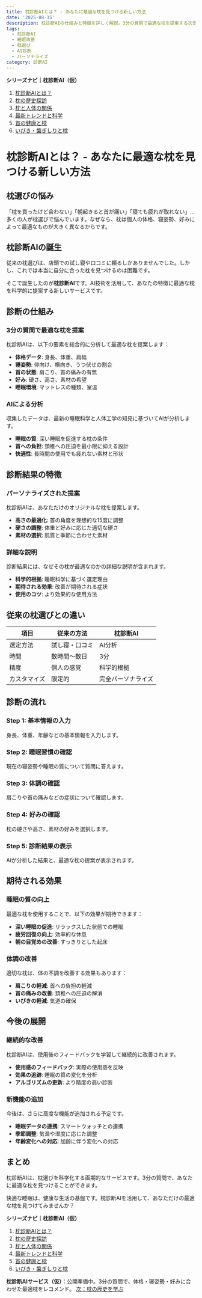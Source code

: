 ```yaml
---
title: 枕診断AIとは？ - あなたに最適な枕を見つける新しい方法
date: '2025-08-15'
description: 枕診断AIの仕組みと特徴を詳しく解説。3分の質問で最適な枕を提案する次世代の枕選びサービスについて紹介します。
tags:
  - 枕診断AI
  - 睡眠改善
  - 枕選び
  - AI診断
  - パーソナライズ
category: 診断AI
---
```


**シリーズナビ｜枕診断AI（仮）**
1. [枕診断AIとは？](/diagnostic-ai/makura/01-intro)
2. [枕の歴史探訪](/diagnostic-ai/makura/02-history)
3. [枕と人体の関係](/diagnostic-ai/makura/03-anatomy)
4. [最新トレンドと科学](/diagnostic-ai/makura/04-trends)
5. [首の健康と枕](/diagnostic-ai/makura/05-neck-health)
6. [いびき・歯ぎしりと枕](/diagnostic-ai/makura/06-snoring-grinding)

# 枕診断AIとは？ - あなたに最適な枕を見つける新しい方法

## 枕選びの悩み

「枕を買ったけど合わない」「朝起きると首が痛い」「寝ても疲れが取れない」...  
多くの人が枕選びで悩んでいます。なぜなら、枕は個人の体格、寝姿勢、好みによって最適なものが大きく異なるからです。

## 枕診断AIの誕生

従来の枕選びは、店頭での試し寝や口コミに頼るしかありませんでした。しかし、これでは本当に自分に合った枕を見つけるのは困難です。

そこで誕生したのが**枕診断AI**です。AI技術を活用して、あなたの特徴に最適な枕を科学的に提案する新しいサービスです。

## 診断の仕組み

### 3分の質問で最適な枕を提案

枕診断AIは、以下の要素を総合的に分析して最適な枕を提案します：

- **体格データ**: 身長、体重、肩幅
- **寝姿勢**: 仰向け、横向き、うつ伏せの割合
- **首の状態**: 肩こり、首の痛みの有無
- **好み**: 硬さ、高さ、素材の希望
- **睡眠環境**: マットレスの種類、室温

### AIによる分析

収集したデータは、最新の睡眠科学と人体工学の知見に基づいてAIが分析します。

- **睡眠の質**: 深い睡眠を促進する枕の条件
- **首への負担**: 頚椎への圧迫を最小限に抑える設計
- **快適性**: 長時間の使用でも疲れない素材と形状

## 診断結果の特徴

### パーソナライズされた提案

枕診断AIは、あなただけのオリジナルな枕を提案します。

- **高さの最適化**: 首の角度を理想的な15度に調整
- **硬さの調整**: 体重と好みに応じた適切な硬さ
- **素材の選択**: 肌質と季節に合わせた素材

### 詳細な説明

診断結果には、なぜその枕が最適なのかの詳細な説明が含まれます。

- **科学的根拠**: 睡眠科学に基づく選定理由
- **期待される効果**: 改善が期待される症状
- **使用のコツ**: より効果的な使用方法

## 従来の枕選びとの違い

| 項目 | 従来の方法 | 枕診断AI |
|------|------------|----------|
| 選定方法 | 試し寝・口コミ | AI分析 |
| 時間 | 数時間〜数日 | 3分 |
| 精度 | 個人の感覚 | 科学的根拠 |
| カスタマイズ | 限定的 | 完全パーソナライズ |

## 診断の流れ

### Step 1: 基本情報の入力
身長、体重、年齢などの基本情報を入力します。

### Step 2: 睡眠習慣の確認
現在の寝姿勢や睡眠の質について質問に答えます。

### Step 3: 体調の確認
肩こりや首の痛みなどの症状について確認します。

### Step 4: 好みの確認
枕の硬さや高さ、素材の好みを選択します。

### Step 5: 診断結果の表示
AIが分析した結果と、最適な枕の提案が表示されます。

## 期待される効果

### 睡眠の質の向上
最適な枕を使用することで、以下の効果が期待できます：

- **深い睡眠の促進**: リラックスした状態での睡眠
- **疲労回復の向上**: 効率的な休息
- **朝の目覚めの改善**: すっきりとした起床

### 体調の改善
適切な枕は、体の不調を改善する効果もあります：

- **肩こりの軽減**: 首への負担の軽減
- **首の痛みの改善**: 頚椎への圧迫の解消
- **いびきの軽減**: 気道の確保

## 今後の展開

### 継続的な改善
枕診断AIは、使用後のフィードバックを学習して継続的に改善されます。

- **使用感のフィードバック**: 実際の使用感を反映
- **効果の追跡**: 睡眠の質の変化を分析
- **アルゴリズムの更新**: より精度の高い診断

### 新機能の追加
今後は、さらに高度な機能が追加される予定です。

- **睡眠データの連携**: スマートウォッチとの連携
- **季節調整**: 気温や湿度に応じた調整
- **年齢変化への対応**: 加齢に伴う変化への対応

## まとめ

枕診断AIは、枕選びを科学化する画期的なサービスです。3分の質問で、あなたに最適な枕を見つけることができます。

快適な睡眠は、健康な生活の基盤です。枕診断AIを活用して、あなただけの最適な枕を見つけてみませんか？

**シリーズナビ｜枕診断AI（仮）**
1. [枕診断AIとは？](/diagnostic-ai/makura/01-intro)
2. [枕の歴史探訪](/diagnostic-ai/makura/02-history)
3. [枕と人体の関係](/diagnostic-ai/makura/03-anatomy)
4. [最新トレンドと科学](/diagnostic-ai/makura/04-trends)
5. [首の健康と枕](/diagnostic-ai/makura/05-neck-health)
6. [いびき・歯ぎしりと枕](/diagnostic-ai/makura/06-snoring-grinding)

<div style={{margin:'24px 0', padding:'16px', border:'1px solid #eee', borderRadius:12}}>
  <strong>枕診断AIサービス（仮）</strong>：公開準備中。3分の質問で、体格・寝姿勢・好みに合わせた最適枕をレコメンド。  
  <a href="/diagnostic-ai/makura/02-history" style={{display:'inline-block', padding:'10px 14px', borderRadius:8, border:'1px solid #333', marginTop:8}}>次：枕の歴史を学ぶ</a>
</div> 
